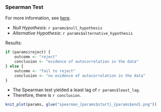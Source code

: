 ### Spearman Test

For more information, see [here](https://rileywheadon.github.io/ffa-framework/articles/eda-trend-ams-mean.html#spearman-test). 

- *Null Hypothesis*: `r params$null_hypothesis`
- *Alternative Hypothesis*: `r params$alternative_hypothesis`

Results:

```r

if (params$reject) {
	outcome <- "reject"
	conclusion <- "evidence of autocorrelation in the data"
} else {
	outcome <- "fail to reject"	
	conclusion <- "no evidence of autocorrelation in the data"
}
```
- The Spearman test yielded a least lag of `r params$least_lag`.
- Therefore, there is `r conclusion`.

<!-- Render the figure. -->
```r
knit_plot(params, glue("spearman_{params$start}_{params$end}.png"))
```


